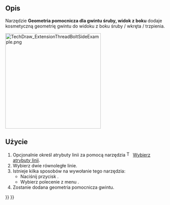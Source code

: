 <languages/>

{{Docnav/pl
|[[TechDraw_ExtensionThreadHoleBottom/pl|Geometria pomocnicza dla otworu gwintowanego, widok od dołu]]
|[[TechDraw_ExtensionThreadBoltBottom/pl|Geometria pomocnicza dla śruby, widok od dołu]]
|[[TechDraw_Workbench/pl|środowisko pracy Rysunek Techniczny]]
|IconL=TechDraw_ExtensionThreadHoleBottom.svg
|IconR=TechDraw_ExtensionThreadBoltBottom.svg
|IconC=Workbench_TechDraw.svg
}}

{{GuiCommand/pl
|Name=TechDraw ExtensionThreadBoltSide
|Name/pl=Rysunek Techniczny: Geometria pomocnicza dla gwintu śruby, widok z boku
|MenuLocation=Rysunek Techniczny → Rozszerzenie: Linie środka / gwinty → Geometria pomocnicza dla gwintu śruby, widok z boku
|Workbenches=[[TechDraw_Workbench/pl|Rysunek Techniczny]]
|Shortcut=
|Version=0.20
|SeeAlso=[[TechDraw_ExtensionThreadHoleSide/pl|Geometria pomocnicza dla otworu gwintowanego, widok z boku]]
}}

<span id="Description"></span>
==Opis==

Narzędzie '''Geometria pomocnicza dla gwintu śruby, widok z boku''' dodaje kosmetyczną geometrię gwintu do widoku z boku śruby / wkręta / trzpienia.

[[Image:TechDraw_ExtensionThreadBoltSideExample.png|300px]]
{{Caption|Z prawej strony pręt z geometrią pomocniczą gwintu}}

<span id="Usage"></span>
==Użycie==

# Opcjonalnie określ atrybuty linii za pomocą narzędzia [[Image:TechDraw_ExtensionSelectLineAttributes.svg|16px]] [[TechDraw_ExtensionSelectLineAttributes/pl|Wybierz atrybuty linii]].
# Wybierz dwie równoległe linie.
# Istnieje kilka sposobów na wywołanie tego narzędzia:
#* Naciśnij przycisk {{Button|[[Image:TechDraw_ExtensionThreadBoltSide.svg|16px]] [[TechDraw_ExtensionThreadBoltSide/pl|Geometria pomocnicza dla gwintu śruby, widok z bokui]]}}.
#* Wybierz polecenie z menu {{MenuCommand|Rysunek Techniczny → Rozszerzenie: Linie środka / gwinty → [[Image:TechDraw_ExtensionThreadBoltSide.svg|16px]] Geometria pomocnicza dla gwintu śruby, widok z boku}}.
# Zostanie dodana geometria pomocnicza gwintu.


{{Docnav/pl
|[[TechDraw_ExtensionThreadHoleBottom/pl|Geometria pomocnicza dla otworu gwintowanego, widok od dołu]]
|[[TechDraw_ExtensionThreadBoltBottom/pl|Geometria pomocnicza dla śruby, widok od dołu]]
|[[TechDraw_Workbench/pl|środowisko pracy Rysunek Techniczny]]
|IconL=TechDraw_ExtensionThreadHoleBottom.svg
|IconR=TechDraw_ExtensionThreadBoltBottom.svg
|IconC=Workbench_TechDraw.svg
}}

{{TechDraw_Tools_navi{{#translation:}}}}
{{Userdocnavi{{#translation:}}}}